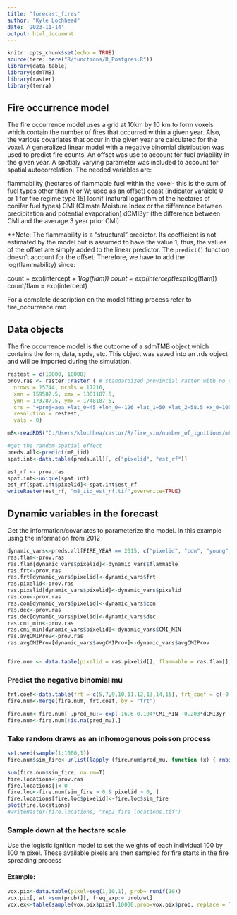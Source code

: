 ```yaml
---
title: "forecast_fires"
author: "Kyle Lochhead"
date: '2023-11-14'
output: html_document
---
```


```r
knitr::opts_chunk$set(echo = TRUE)
source(here::here("R/functions/R_Postgres.R"))
library(data.table)
library(sdmTMB)
library(raster)
library(terra)
```

## Fire occurrence model
The fire occurrence model uses a grid at 10km by 10 km to form voxels which contain the number of fires that occurred within a given year. Also, the various covariates that occur in the given year are calculated for the voxel. A generalized linear model with a negative binomial distribution was used to predict fire counts. An offset was use to account for fuel aviability in the given year. A spatialy varying parameter was included to account for spatial autocorrelation. The needed variables are:

flammability (hectares of flammable fuel within the voxel- this is the sum of fuel types other than N or W; used as an offset)
coast (indicator varaible 0 or 1 for fire regime type 15)
lconif (natural logarithm of the hectares of conifer fuel types)
CMI (Climate Moisture Index or the difference between precipitation and potential evaporation)
dCMI3yr (the difference between CMI and the average 3 year prior CMI)

**Note: The flammability is a "structural" predictor. Its coefficient is not estimated by the model but is assumed to have the value 1; thus, the values of the offset are simply added to the linear predictor. The `predict()` function doesn't account for the offset. Therefore, we have to add the log(flammability) since: 

count = exp(intercept + 1*log(flam))
count = exp(intercept)*exp(log(flam))
count/flam = exp(intercept)

For a complete description on the model fitting process refer to fire_occurrence.rmd

## Data objects
The fire occurrence model is the outcome of a sdmTMB object which contains the form, data, spde, etc. This object was saved into an .rds object and will be imported during the simulation.

```r
restest = c(10000, 10000)
prov.ras <- raster::raster ( # standardized provincial raster with no data in it
  nrows = 15744, ncols = 17216,
  xmn = 159587.5, xmx = 1881187.5,
  ymn = 173787.5, ymx = 1748187.5,
  crs = "+proj=aea +lat_0=45 +lon_0=-126 +lat_1=50 +lat_2=58.5 +x_0=1000000 +y_0=0 +datum=NAD83 +units=m +no_defs",
  resolution = restest,
  vals = 0)

m8<-readRDS("C:/Users/klochhea/castor/R/fire_sim/number_of_ignitions/m8.rds")

#get the random spatial effect
preds.all<-predict(m8_iid)
spat.int<-data.table(preds.all)[, c("pixelid", "est_rf")]

est_rf <- prov.ras
spat.int<-unique(spat.int)
est_rf[spat.int$pixelid]<-spat.int$est_rf
writeRaster(est_rf, "m8_iid_est_rf.tif",overwrite=TRUE)

```

## Dynamic variables in the forecast
Get the information/covariates to parameterize the model. In this example using the information from 2012
```r
dynamic_vars<-preds.all[FIRE_YEAR == 2015, c("pixelid", "con", "young", "dec", "CMI_MIN", "dCMI3yr", "PPT_sm", "TEMP_MAX", "flammable", "frt", "avgCMIProv")]
ras.flam<-prov.ras
ras.flam[dynamic_vars$pixelid]<-dynamic_vars$flammable
ras.frt<-prov.ras
ras.frt[dynamic_vars$pixelid]<-dynamic_vars$frt
ras.pixelid<-prov.ras
ras.pixelid[dynamic_vars$pixelid]<-dynamic_vars$pixelid
ras.con<-prov.ras
ras.con[dynamic_vars$pixelid]<-dynamic_vars$con
ras.dec<-prov.ras
ras.dec[dynamic_vars$pixelid]<-dynamic_vars$dec
ras.cmi_min<-prov.ras
ras.cmi_min[dynamic_vars$pixelid]<-dynamic_vars$CMI_MIN
ras.avgCMIProv<-prov.ras
ras.avgCMIProv[dynamic_vars$avgCMIProv]<-dynamic_vars$avgCMIProv


fire.num <- data.table(pixelid = ras.pixelid[], flammable = ras.flam[], frt = ras.frt[], con = ras.con[], dec = ras.dec[],CMI_MIN = ras.cmi_min[], dCMI3yr = ras.dcmi3yr[], avgCMIProv = ras.avgCMIProv[], est_rf = est_rf[] )
```

### Predict the negative binomial mu
```r
frt.coef<-data.table(frt = c(5,7,9,10,11,12,13,14,15), frt_coef = c(-0.739 , -1.87, -2.00,  -1.97,  -1.37,  -1.48, -1.76,  -1.29,  -3.17))
fire.num<-merge(fire.num, frt.coef, by = "frt")

fire.num<-fire.num[ ,pred_mu:= exp(-16.6-0.104*CMI_MIN -0.203*dCMI3yr + 0.279*avgCMIProv + 0.480*log(con + 1) -0.0561*log(dec + 1) + frt_coef + est_rf + log(flammable))]
fire.num<-fire.num[!is.na(pred_mu),]
```

### Take random draws as an inhomogenous poisson process
```r
set.seed(sample(1:1000,1))
fire.num$sim_fire<-unlist(lapply (fire.num$pred_mu, function (x) { rnbinom(n = 1, size = 0.56, mu =x ) })) # note that the rnbinom follows same parameterization as rbinom2 in sdmTMB. Also, the dispersion parameter is fixed at 0.45 as per the model assumptions. This could change if we use another type of approach via distribution regression or other.

sum(fire.num$sim_fire, na.rm=T)
fire.locations<-prov.ras
fire.locations[]<-0
fire.loc<-fire.num[sim_fire > 0 & pixelid > 0, ]
fire.locations[fire.loc$pixelid]<-fire.loc$sim_fire
plot(fire.locations)
#writeRaster(fire.locations, "rep2_fire_locations.tif")
```

### Sample down at the hectare scale
Use the logistic ignition model to set the weights of each individual 100 by 100 m pixel. These available pixels are then sampled for fire starts in the fire spreading process

#### Example:
```r
vox.pix<-data.table(pixel=seq(1,10,1), prob= runif(10))
vox.pix[, wt:=sum(prob)][, freq_exp:= prob/wt]
vox.ex<-table(sample(vox.pix$pixel,10000,prob=vox.pix$prob, replace = T))
```

